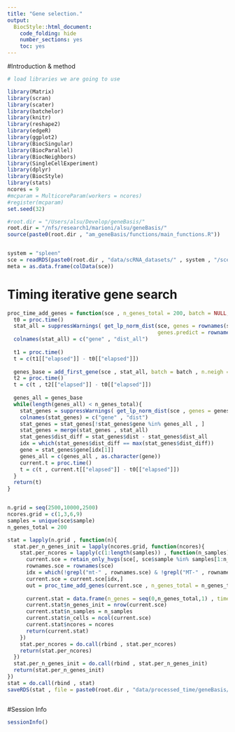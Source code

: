 ```yaml
---
title: "Gene selection."
output:
  BiocStyle::html_document:
    code_folding: hide
    number_sections: yes
    toc: yes  
---
```


#Introduction & method


```r
# load libraries we are going to use

library(Matrix)
library(scran)
library(scater)
library(batchelor)
library(knitr)
library(reshape2)
library(edgeR)
library(ggplot2)
library(BiocSingular)
library(BiocParallel)
library(BiocNeighbors)
library(SingleCellExperiment)
library(dplyr)
library(BiocStyle)
library(stats)
ncores = 9
#mcparam = MulticoreParam(workers = ncores)
#register(mcparam)
set.seed(32)

#root.dir = "/Users/alsu/Develop/geneBasis/"
root.dir = "/nfs/research1/marioni/alsu/geneBasis/"
source(paste0(root.dir , "am_geneBasis/functions/main_functions.R"))


system = "spleen"
sce = readRDS(paste0(root.dir , "data/scRNA_datasets/" , system , "/sce_" , system , ".Rds"))
meta = as.data.frame(colData(sce))


```


# Timing iterative gene search

```r



proc_time_add_genes = function(sce , n_genes_total = 200, batch = NULL, n.neigh = 5, p = 3, ncores){
  t0 = proc.time()
  stat_all = suppressWarnings( get_lp_norm_dist(sce, genes = rownames(sce), batch = batch , n.neigh = n.neigh , nPC = 50 , 
                                                genes.predict = rownames(sce) , p = p, ncores = ncores) )
  colnames(stat_all) = c("gene" , "dist_all")
  
  t1 = proc.time()
  t = c(t1[["elapsed"]] - t0[["elapsed"]])
  
  genes_base = add_first_gene(sce , stat_all, batch = batch , n.neigh = n.neigh, p = p, K = 1, ncores = 1)
  t2 = proc.time()
  t = c(t , t2[["elapsed"]] - t0[["elapsed"]])
  
  genes_all = genes_base
  while(length(genes_all) < n_genes_total){
    stat_genes = suppressWarnings( get_lp_norm_dist(sce , genes = genes_all , batch = batch, n.neigh = n.neigh , nPC = NULL, genes.predict = rownames(sce) , p = p, ncores=ncores) )
    colnames(stat_genes) = c("gene" , "dist")   
    stat_genes = stat_genes[!stat_genes$gene %in% genes_all , ] 
    stat_genes = merge(stat_genes , stat_all)
    stat_genes$dist_diff = stat_genes$dist - stat_genes$dist_all 
    idx = which(stat_genes$dist_diff == max(stat_genes$dist_diff))
    gene = stat_genes$gene[idx[1]]
    genes_all = c(genes_all , as.character(gene))
    current.t = proc.time()
    t = c(t , current.t[["elapsed"]] - t0[["elapsed"]])
  }
  return(t)
}


n.grid = seq(2500,10000,2500)
ncores.grid = c(1,3,6,9)
samples = unique(sce$sample)
n_genes_total = 200

stat = lapply(n.grid , function(n){
  stat.per_n_genes_init = lapply(ncores.grid, function(ncores){
    stat.per_ncores = lapply(c(1:length(samples)) , function(n_samples){
      current.sce = retain_only_hvgs(sce[, sce$sample %in% samples[1:n_samples]], n = n, var.thresh = 0)
      rownames.sce = rownames(sce)
      idx = which(!grepl("mt-" , rownames.sce) & !grepl("MT-" , rownames.sce) & !grepl("Mt-" , rownames.sce))
      current.sce = current.sce[idx,]
      out = proc_time_add_genes(current.sce , n_genes_total = n_genes_total, batch = NULL , ncores = ncores)
      
      current.stat = data.frame(n_genes = seq(0,n_genes_total,1) , time = out)  
      current.stat$n_genes_init = nrow(current.sce)
      current.stat$n_samples = n_samples
      current.stat$n_cells = ncol(current.sce)
      current.stat$ncores = ncores
      return(current.stat)
    })
    stat.per_ncores = do.call(rbind , stat.per_ncores)
    return(stat.per_ncores)
  })
  stat.per_n_genes_init = do.call(rbind , stat.per_n_genes_init)
  return(stat.per_n_genes_init)
})
stat = do.call(rbind , stat)
saveRDS(stat , file = paste0(root.dir , "data/processed_time/geneBasis/" , system , "/stat_unbatched.Rds"))



```

#Session Info

```r
sessionInfo()
```
